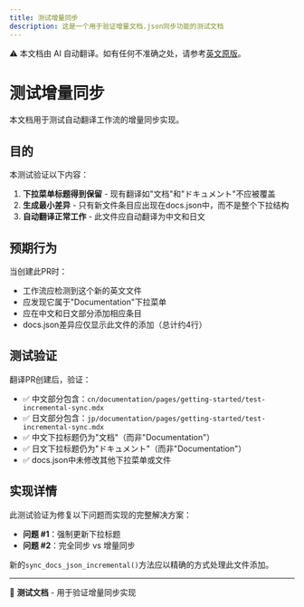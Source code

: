 ```yaml
---
title: 测试增量同步
description: 这是一个用于验证增量文档.json同步功能的测试文档
---
```


<Note> ⚠️ 本文档由 AI 自动翻译。如有任何不准确之处，请参考[英文原版](../../../../en/documentation/pages/getting-started/test-incremental-sync.mdx)。</Note>

# 测试增量同步

本文档用于测试自动翻译工作流的增量同步实现。

## 目的

本测试验证以下内容：

1. **下拉菜单标题得到保留** - 现有翻译如"文档"和"ドキュメント"不应被覆盖
2. **生成最小差异** - 只有新文件条目应出现在docs.json中，而不是整个下拉结构
3. **自动翻译正常工作** - 此文件应自动翻译为中文和日文

## 预期行为

当创建此PR时：

- 工作流应检测到这个新的英文文件
- 应发现它属于"Documentation"下拉菜单
- 应在中文和日文部分添加相应条目
- docs.json差异应仅显示此文件的添加（总计约4行）

## 测试验证

翻译PR创建后，验证：

- ✅ 中文部分包含：`cn/documentation/pages/getting-started/test-incremental-sync.mdx`
- ✅ 日文部分包含：`jp/documentation/pages/getting-started/test-incremental-sync.mdx`
- ✅ 中文下拉标题仍为"文档"（而非"Documentation"）
- ✅ 日文下拉标题仍为"ドキュメント"（而非"Documentation"）
- ✅ docs.json中未修改其他下拉菜单或文件

## 实现详情

此测试验证为修复以下问题而实现的完整解决方案：

- **问题 #1**：强制更新下拉标题
- **问题 #2**：完全同步 vs 增量同步

新的`sync_docs_json_incremental()`方法应以精确的方式处理此文件添加。

---

🤖 **测试文档** - 用于验证增量同步实现